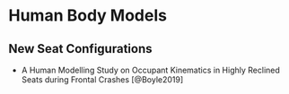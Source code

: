 # Human Body Models 


## New Seat Configurations

- A Human Modelling Study on Occupant Kinematics in Highly Reclined Seats during Frontal Crashes [@Boyle2019]
